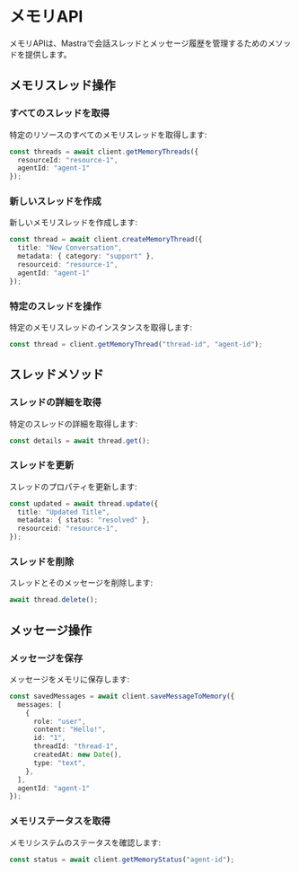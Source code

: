 # メモリAPI

メモリAPIは、Mastraで会話スレッドとメッセージ履歴を管理するためのメソッドを提供します。

## メモリスレッド操作

### すべてのスレッドを取得

特定のリソースのすべてのメモリスレッドを取得します:

```typescript
const threads = await client.getMemoryThreads({
  resourceId: "resource-1",
  agentId: "agent-1"
});
```

### 新しいスレッドを作成

新しいメモリスレッドを作成します:

```typescript
const thread = await client.createMemoryThread({
  title: "New Conversation",
  metadata: { category: "support" },
  resourceid: "resource-1",
  agentId: "agent-1"
});
```

### 特定のスレッドを操作

特定のメモリスレッドのインスタンスを取得します:

```typescript
const thread = client.getMemoryThread("thread-id", "agent-id");
```

## スレッドメソッド

### スレッドの詳細を取得

特定のスレッドの詳細を取得します:

```typescript
const details = await thread.get();
```

### スレッドを更新

スレッドのプロパティを更新します:

```typescript
const updated = await thread.update({
  title: "Updated Title",
  metadata: { status: "resolved" },
  resourceid: "resource-1",
});
```

### スレッドを削除

スレッドとそのメッセージを削除します:

```typescript
await thread.delete();
```

## メッセージ操作

### メッセージを保存

メッセージをメモリに保存します:

```typescript
const savedMessages = await client.saveMessageToMemory({
  messages: [
    {
      role: "user",
      content: "Hello!",
      id: "1",
      threadId: "thread-1",
      createdAt: new Date(),
      type: "text",
    },
  ],
  agentId: "agent-1"
});
```

### メモリステータスを取得

メモリシステムのステータスを確認します:

```typescript
const status = await client.getMemoryStatus("agent-id");
```
